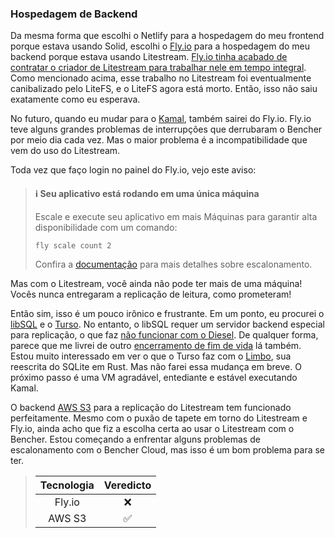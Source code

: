 ### Hospedagem de Backend

Da mesma forma que escolhi o Netlify para a hospedagem do meu frontend porque estava usando Solid, escolhi o [Fly.io][fly io] para a hospedagem do meu backend porque estava usando Litestream. [Fly.io tinha acabado de contratar o criador de Litestream para trabalhar nele em tempo integral][fly io sqlite]. Como mencionado acima, esse trabalho no Litestream foi eventualmente canibalizado pelo LiteFS, e o LiteFS agora está morto. Então, isso não saiu exatamente como eu esperava.

No futuro, quando eu mudar para o [Kamal][github kamal], também sairei do Fly.io. Fly.io teve alguns grandes problemas de interrupções que derrubaram o Bencher por meio dia cada vez. Mas o maior problema é a incompatibilidade que vem do uso do Litestream.

Toda vez que faço login no painel do Fly.io, vejo este aviso:

> <h4>ℹ Seu aplicativo está rodando em uma única máquina</h4>
>
> Escale e execute seu aplicativo em mais Máquinas para garantir alta disponibilidade com um comando:
> ```
> fly scale count 2
> ```
> Confira a [documentação](https://fly.io/docs/launch/scale-count/) para mais detalhes sobre escalonamento.

Mas com o Litestream, você ainda não pode ter mais de uma máquina! Vocês nunca entregaram a replicação de leitura, como prometeram!

Então sim, isso é um pouco irônico e frustrante. Em um ponto, eu procurei o [libSQL][github libsql] e o [Turso][turso]. No entanto, o libSQL requer um servidor backend especial para replicação, o que faz [não funcionar com o Diesel][libsql github issue 1180]. De qualquer forma, parece que me livrei de outro [encerramento de fim de vida][turso roadmap] lá também. Estou muito interessado em ver o que o Turso faz com o [Limbo][github limbo], sua reescrita do SQLite em Rust. Mas não farei essa mudança em breve. O próximo passo é uma VM agradável, entediante e estável executando Kamal.

O backend [AWS S3][aws s3] para a replicação do Litestream tem funcionado perfeitamente. Mesmo com o puxão de tapete em torno do Litestream e Fly.io, ainda acho que fiz a escolha certa ao usar o Litestream com o Bencher. Estou começando a enfrentar alguns problemas de escalonamento com o Bencher Cloud, mas isso é um bom problema para se ter.

> | Tecnologia | Veredicto |
> | :--------: | :-------: |
> |   Fly.io   |    ❌    |
> |   AWS S3   |    ✅    |

[fly io]: https://fly.io/
[fly io sqlite]: https://fly.io/blog/all-in-on-sqlite-litestream/
[github kamal]: https://github.com/basecamp/kamal
[github libsql]: https://github.com/tursodatabase/libsql
[turso]: https://turso.tech/
[libsql github issue 1180]: https://github.com/tursodatabase/libsql/issues/1180
[turso roadmap]: https://turso.tech/blog/upcoming-changes-to-the-turso-platform-and-roadmap
[github limbo]: https://github.com/tursodatabase/limbo
[aws s3]: https://aws.amazon.com/s3/
